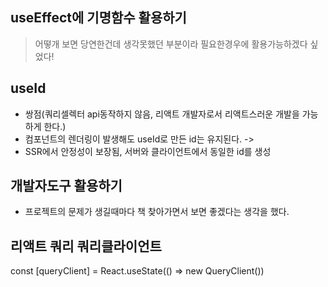 ## useEffect에 기명함수 활용하기

> 어떻개 보면 당연한건데 생각못했던 부분이라 필요한경우에 활용가능하겠다 싶었다!

## useId

- 쌍점(쿼리셀렉터 api동작하지 않음, 리액트 개발자로서 리액트스러운 개발을 가능하게 한다.)
- 컴포넌트의 렌더링이 발생해도 useId로 만든 id는 유지된다. ->
- SSR에서 안정성이 보장됨, 서버와 클라이언트에서 동일한 id를 생성

## 개발자도구 활용하기

- 프로젝트의 문제가 생길때마다 책 찾아가면서 보면 좋겠다는 생각을 했다.

## 리액트 쿼리 쿼리클라이언트

const [queryClient] = React.useState(() => new QueryClient())
